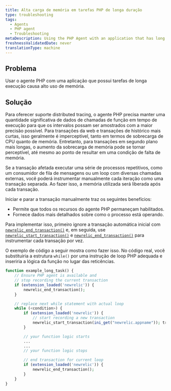 ```yaml
---
title: Alta carga de memória em tarefas PHP de longa duração
type: troubleshooting
tags:
  - Agents
  - PHP agent
  - Troubleshooting
metaDescription: Using the PHP Agent with an application that has long running tasks can cause high memory usage.
freshnessValidatedDate: never
translationType: machine
---
```


## Problema

Usar o agente PHP com uma aplicação que possui tarefas de longa execução causa alto uso de memória.

## Solução

Para oferecer suporte distributed tracing, o agente PHP precisa manter uma quantidade significativa de dados de chamadas de função em tempo de execução para que os intervalos possam ser amostrados com a maior precisão possível. Para transações da web e transações de histórico mais curtas, isso geralmente é imperceptível, tanto em termos de sobrecarga de CPU quanto de memória. Entretanto, para transações em segundo plano mais longas, o aumento da sobrecarga de memória pode se tornar perceptível, até mesmo ao ponto de resultar em uma condição de falta de memória.

Se a transação afetada executar uma série de processos repetitivos, como um consumidor de fila de mensagens ou um loop com diversas chamadas externas, você poderá instrumentar manualmente cada iteração como uma transação separada. Ao fazer isso, a memória utilizada será liberada após cada transação.

Iniciar e parar a transação manualmente traz os seguintes benefícios:

* Permite que todos os recursos do agente PHP permaneçam habilitados.
* Fornece dados mais detalhados sobre como o processo está operando.

Para implementar isso, primeiro ignore a transação automática inicial com [`newrelic_end_transaction()`](/docs/apm/agents/php-agent/php-agent-api/newrelic_end_transaction/) e, em seguida, use [`newrelic_start_transaction()`](/docs/apm/agents/php-agent/php-agent-api/newrelic_start_transaction/) e [`newrelic_end_transaction()`](/docs/apm/agents/php-agent/php-agent-api/newrelic_end_transaction/) para instrumentar cada transação por vez.

O exemplo de código a seguir mostra como fazer isso. No código real, você substituiria a estrutura `while()` por uma instrução de loop PHP adequada e inseriria a lógica da função no lugar das reticências.

```php
function example_long_task() {
    // Ensure PHP agent is available and
    // stop recording the current transaction
    if (extension_loaded('newrelic')) { 
        newrelic_end_transaction(); 
    }

    // replace next while statement with actual loop
    while (<condition>) {
        if (extension_loaded('newrelic')) { 
            // start recording a new transaction
            newrelic_start_transaction(ini_get("newrelic.appname")); transaction
        }

        // your function logic starts
        ...
        ...
        // your function logic stops

        // end transaction for current loop
        if (extension_loaded('newrelic')) { 
            newrelic_end_transaction(); 
        }
    }
}
```
